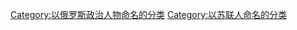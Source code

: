 {{catmain}}
{{Commonscat|Leon Trotsky}}

[[Category:以俄罗斯政治人物命名的分类|Category:以俄罗斯政治人物命名的分类]]
[[Category:以苏联人命名的分类|Category:以苏联人命名的分类]]